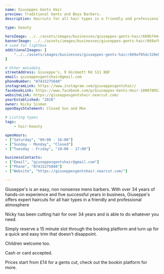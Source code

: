 ```yaml
---
name: Giuseppes Gents Hair
preview: Traditional Gents and Boys Barbers.
description: Haircuts for all hair types in a friendly and professional atmosphere 
‍
type: beauty

heroImage: ../../assets/images/businesses/giuseppes-gents-hair/669b74447124073bea79d35b_thumb.jpg
bannerImage: ../../assets/images/businesses/giuseppes-gents-hair/669af05dc320e52124c7185d_guiseppes3.jpg
# used for lightbox
additionalImages: [
    "../../assets/images/businesses/giuseppes-gents-hair/669af05dc320e52124c7185d_guiseppes3.jpg"
]

# Other metadata
streetAddress: Giuseppe's, 9 Hickmott Rd S11 8QF
email: giuseppesgentshair@gmail.com
phoneNumber: "07415275048"
instagramLink: https://www.instagram.com/giuseppesgentshair/
facebookLink: https://www.facebook.com/p/Giuseppes-Gents-Hair-100070052318963/
websiteLink: https://giuseppesgentshair.nearcut.com/
yearEstablished: "2016"
owner: Nicky Sisman
openDaysStatement: Closed Sun and Mon

# Listing types
tags:
    - hair-beauty

openHours:
- ["Saturday", "09:00 - 16:00"]
- ["Sunday - Monday", "Closed"]
- ["Tuesday - Friday", "10:00 - 17:00"]

businessContacts:
- ["Email", "giuseppesgentshair@gmail.com"]
- ["Phone", "07415275048"]
- ["Website", "https://giuseppesgentshair.nearcut.com/"]

---
```

Giuseppe's is an easy, non nonsense mens barbers. With over 34 years of hands-on experience and five successful years in business, Giuseppe's offers expert haircuts for all hair types in a friendly and professional atmosphere

Nicky has been cutting hair for over 34 years and is able to do whatever you need.

Simply reserve a 15 minute slot through the booking platform and turn up for a quick and easy trim that doesn't disappoint.

Children welcome too.

Cash or card accepted.

Prices start from £14 for a gents cut, check out the bookin platform for more.
